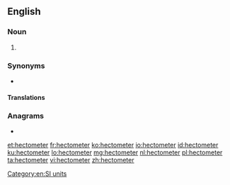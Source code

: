 ==English==

===Noun===
{{en-noun}}
# {{alternative spelling of|hectometre|from=US|lang=en}}

===Synonyms===
* {{l|en|hm}}

====Translations====
{{trans-see|hectometre}}

===Anagrams===
* {{l|en|hectometre}}

[[Category:en:SI units]]

[[et:hectometer]]
[[fr:hectometer]]
[[ko:hectometer]]
[[io:hectometer]]
[[id:hectometer]]
[[ku:hectometer]]
[[lo:hectometer]]
[[mg:hectometer]]
[[nl:hectometer]]
[[pl:hectometer]]
[[ta:hectometer]]
[[vi:hectometer]]
[[zh:hectometer]]